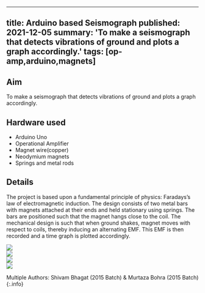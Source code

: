 <!-- ---
title: Arduino based Seismograph
tags: [op-amp,arduino,magnets]
layout: article
mode: normal
type: article
sharing: true
author: Shivam Bhagat
show_author_profile: true
show_title: true
full_width: false
header: true
cover: /assets/images/blog/thumbnails/Arduino based Seismograph.png
--- -->

---
title: Arduino based Seismograph
published: 2021-12-05
summary: 'To make a seismograph that detects vibrations of ground and plots a graph accordingly.'
tags: [op-amp,arduino,magnets]
---

## Aim 
To make a seismograph that detects vibrations of ground and plots a graph accordingly.
<!--more-->

## Hardware used
- Arduino Uno
- Operational Amplifier
- Magnet wire(copper)
- Neodymium magnets
- Springs and metal rods

## Details
The project is based upon a fundamental principle of physics: Faradays’s law of electromagnetic induction. The design consists of two metal bars with magnets attached at their ends and held stationary using springs. The bars are positioned such that the magnet hangs close to the coil. The mechanical design is such that when ground shakes, magnet moves with respect to coils, thereby inducing an alternating EMF. This EMF is then recorded and a time graph is plotted accordingly.

<div class="swiper swiper-demo">
  <div class="swiper__wrapper">
    <div class="swiper__slide"><img class="image image" src="{{site.baseurl}}/assets/images/blog/thumbnails/Arduino based Seismograph.png"/></div>
    <div class="swiper__slide"><img class="image image" src="{{site.baseurl}}/assets/images/blog/Seismograph/1.png"/></div>
    <div class="swiper__slide"><img class="image image" src="{{site.baseurl}}/assets/images/blog/Seismograph/2.png"/></div>
    <div class="swiper__slide"><img class="image image" src="{{site.baseurl}}/assets/images/blog/Seismograph/2.png"/></div>
  </div>
  <div class="swiper__button swiper__button--prev fas fa-chevron-left"></div>
  <div class="swiper__button swiper__button--next fas fa-chevron-right"></div>
</div>

<style>
.swiper-demo {
  height: auto;
}
</style>
<script>
{%- include scripts/lib/swiper.js -%}
var SOURCES = window.TEXT_VARIABLES.sources;
window.Lazyload.js(SOURCES.jquery, function() {
  $('.swiper-demo').swiper();
});
</script>



<EmbedItem url='https://www.youtube.com/embed/aRBLiYrYQns' />

Multiple Authors: Shivam Bhagat (2015 Batch) & Murtaza Bohra (2015 Batch)
{:.info}